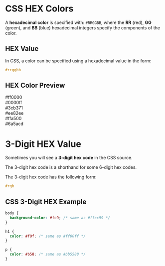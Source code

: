 # CSS HEX Colors

A **hexadecimal color** is specified with: `#RRGGBB`, where the **RR** (red), **GG** (green), and **BB** (blue) hexadecimal integers specify the components of the color.

## HEX Value

In CSS, a color can be specified using a hexadecimal value in the form:

```css
#rrggbb
```
## HEX Color Preview

<div style={{ backgroundColor: '#ff0000', color: 'white', padding: '10px', marginBottom: '8px' }}>
  #ff0000
</div>
<div style={{ backgroundColor: '#0000ff', color: 'white', padding: '10px', marginBottom: '8px' }}>
  #0000ff
</div>
<div style={{ backgroundColor: '#3cb371', color: 'white', padding: '10px', marginBottom: '8px' }}>
  #3cb371
</div>
<div style={{ backgroundColor: '#ee82ee', color: 'black', padding: '10px', marginBottom: '8px' }}>
  #ee82ee
</div>
<div style={{ backgroundColor: '#ffa500', color: 'black', padding: '10px', marginBottom: '8px' }}>
  #ffa500
</div>
<div style={{ backgroundColor: '#6a5acd', color: 'white', padding: '10px', marginBottom: '8px' }}>
  #6a5acd
</div>

# 3-Digit HEX Value

Sometimes you will see a **3-digit hex code** in the CSS source.

The 3-digit hex code is a shorthand for some 6-digit hex codes.

The 3-digit hex code has the following form:

```css
#rgb
```

## CSS 3-Digit HEX Example

```css
body {
  background-color: #fc9; /* same as #ffcc99 */
}

h1 {
  color: #f0f; /* same as #ff00ff */
}

p {
  color: #b58; /* same as #bb5588 */
}
